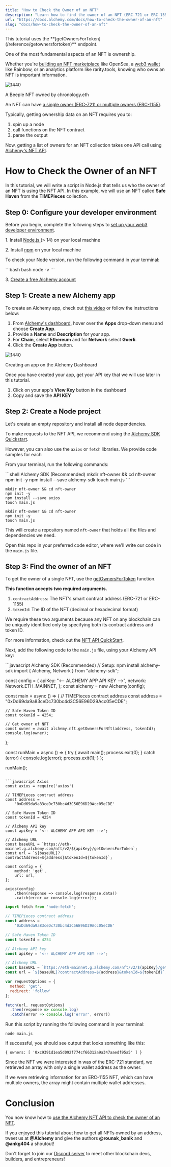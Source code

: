```yaml
---
title: "How to Check the Owner of an NFT"
description: "Learn how to find the owner of an NFT (ERC-721 or ERC-155) on Ethereum and Polygon in one request using the getOwnersForToken endpoint."
url: "https://docs.alchemy.com/docs/how-to-check-the-owner-of-an-nft"
slug: "docs/how-to-check-the-owner-of-an-nft"
---
```


<Info>
  This tutorial uses the **[getOwnersForToken](/reference/getownersfortoken)** endpoint.
</Info>

One of the most fundamental aspects of an NFT is ownership.

Whether you're [building an NFT marketplace](/docs/7-how-to-build-an-nft-marketplace-from-scratch) like OpenSea, a [web3 wallet](https://www.alchemy.com/web3-wallets-overview) like Rainbow, or an analytics platform like rarity.tools, knowing who owns an NFT is important information.

![1440](1154229-Screenshot_2022-06-18_at_12.02.00_PM.png "Screenshot 2022-06-18 at 12.02.00 PM.png")

A Beeple NFT owned by chronology.eth

An NFT can have [a single owner (ERC-721) or multiple owners (ERC-1155)](https://www.alchemy.com/blog/comparing-erc-721-to-erc-1155).

Typically, getting ownership data on an NFT requires you to:

1. spin up a node
2. call functions on the NFT contract
3. parse the output

Now, getting a list of owners for an NFT collection takes one API call using [Alchemy's NFT API](/reference/nft-api).

# How to Check the Owner of an NFT

In this tutorial, we will write a script in Node.js that tells us who the owner of an NFT is using the NFT API. In this example, we will use an NFT called **Safe Haven** from the **TIMEPieces** collection.

## Step 0: Configure your developer environment

Before you begin, complete the following steps to [set up your web3 developer environment](/docs/how-to-set-up-core-web3-developer-tools).

1\. Install [Node.js ](https://nodejs.org/en/)(> 14) on your local machine

2\. Install [npm](https://www.npmjs.com/) on your local machine

To check your Node version, run the following command in your terminal:

<CodeGroup>
  ```bash bash
  node -v
  ```
</CodeGroup>

3\. [Create a free Alchemy account](https://alchemy.com/?a=d3d4c6ebf1)

## Step 1: Create a new Alchemy app

To create an Alchemy app, check out [this video](https://www.youtube.com/watch?v=tfggWxfG9o0) or follow the instructions below:

1. From [Alchemy's dashboard](https://dashboard.alchemyapi.io/), hover over the **Apps** drop-down menu and choose **Create App**.
2. Provide a **Name** and **Description** for your app.
3. For **Chain**, select **Ethereum** and for **Network** select **Goerli**.
4. Click the **Create App** button.

![1440](98f197d-Screenshot_2022-06-18_at_12.19.18_PM.png "Screenshot 2022-06-18 at 12.19.18 PM.png")

Creating an app on the Alchemy Dashboard

Once you have created your app, get your API key that we will use later in this tutorial.

1. Click on your app's **View Key** button in the dashboard
2. Copy and save the **API KEY**

## Step 2: Create a Node project

Let's create an empty repository and install all node dependencies.

To make requests to the NFT API, we recommend using the [Alchemy SDK Quickstart](/reference/alchemy-sdk-quickstart).

However, you can also use the `axios` or `fetch` libraries. We provide code samples for each

From your terminal, run the following commands:

<CodeGroup>
  ```shell Alchemy SDK (Recommended)
  mkdir nft-owner && cd nft-owner
  npm init -y
  npm install --save alchemy-sdk
  touch main.js
  ```

  ```shell Axios
  mkdir nft-owner && cd nft-owner
  npm init -y
  npm install --save axios
  touch main.js
  ```

  ```shell Fetch
  mkdir nft-owner && cd nft-owner
  npm init -y
  touch main.js
  ```
</CodeGroup>

This will create a repository named `nft-owner` that holds all the files and dependencies we need.

Open this repo in your preferred code editor, where we'll write our code in the `main.js` file.

## Step 3: Find the owner of an NFT

To get the owner of a single NFT, use the [getOwnersForToken](/reference/getownersfortoken) function.

**This function accepts two required arguments.**

1. `contractAddress`: The NFT's smart contract address (ERC-721 or ERC-1155)
2. `tokenId`: The ID of the NFT (decimal or hexadecimal format)

We require these two arguments because any NFT on any blockchain can be uniquely identified only by specifying both its contract address and token ID.

For more information, check out the [NFT API QuickStart](/reference/nft-api-quickstart).

Next, add the following code to the `main.js` file, using your Alchemy API key:

<CodeGroup>
  ```javascript Alchemy SDK (Recommended) 
  // Setup: npm install alchemy-sdk
  import { Alchemy, Network } from "alchemy-sdk";

  const config = {
    apiKey: "<-- ALCHEMY APP API KEY -->",
    network: Network.ETH_MAINNET,
  };
  const alchemy = new Alchemy(config);

  const main = async () => {
    // TIMEPieces contract address
    const address = "0xDd69da9a83ceDc730bc4d3C56E96D29Acc05eCDE";

    // Safe Haven Token ID
    const tokenId = 4254;

    // Get owner of NFT
    const owner = await alchemy.nft.getOwnersForNft(address, tokenId);
    console.log(owner);
  };

  const runMain = async () => {
    try {
      await main();
      process.exit(0);
    } catch (error) {
      console.log(error);
      process.exit(1);
    }
  };

  runMain();
  ```

  ```javascript Axios
  const axios = require('axios')

  // TIMEPieces contract address
  const address =
      '0xDd69da9a83ceDc730bc4d3C56E96D29Acc05eCDE'

  // Safe Haven Token ID
  const tokenId = 4254

  // Alchemy API key
  const apiKey = '<-- ALCHEMY APP API KEY -->';

  // Alchemy URL
  const baseURL = `https://eth-mainnet.g.alchemy.com/nft/v2/${apiKey}/getOwnersForToken`;
  const url = `${baseURL}?contractAddress=${address}&tokenId=${tokenId}`;

  const config = {
      method: 'get',
      url: url,
  };

  axios(config)
      .then(response => console.log(response.data))
      .catch(error => console.log(error));
  ```

  ```javascript Fetch
  import fetch from 'node-fetch';

  // TIMEPieces contract address
  const address =
      '0xDd69da9a83ceDc730bc4d3C56E96D29Acc05eCDE'

  // Safe Haven Token ID
  const tokenId = 4254

  // Alchemy API key
  const apiKey = '<-- ALCHEMY APP API KEY -->';

  // Alchemy URL
  const baseURL = `https://eth-mainnet.g.alchemy.com/nft/v2/${apiKey}/getOwnersForToken`;
  const url = `${baseURL}?contractAddress=${address}&tokenId=${tokenId}`;

  var requestOptions = {
    method: 'get',
    redirect: 'follow'
  };

  fetch(url, requestOptions)
    .then(response => console.log)
    .catch(error => console.log('error', error))
  ```
</CodeGroup>

Run this script by running the following command in your terminal:

`node main.js`

If successful, you should see output that looks something like this:

`{ owners: [ '0xc9391d1ea5d092f774cf66312a9a347aaedf95a5' ] }`

Since the NFT we were interested in was of the ERC-721 standard, we retrieved an array with only a single wallet address as the owner.

If we were retrieving information for an ERC-1155 NFT, which can have multiple owners, the array might contain multiple wallet addresses.

# Conclusion

You now know how to [use the Alchemy NFT API to check the owner of an NFT](https://www.alchemy.com/nft-api?a=d3d4c6ebf1).

If you enjoyed this tutorial about how to get all NFTs owned by an address, tweet us at **@Alchemy** and give the authors **@rounak\_banik** and **@ankg404** a shoutout!

Don't forget to join our [Discord server](https://www.alchemy.com/discord) to meet other blockchain devs, builders, and entrepreneurs!
